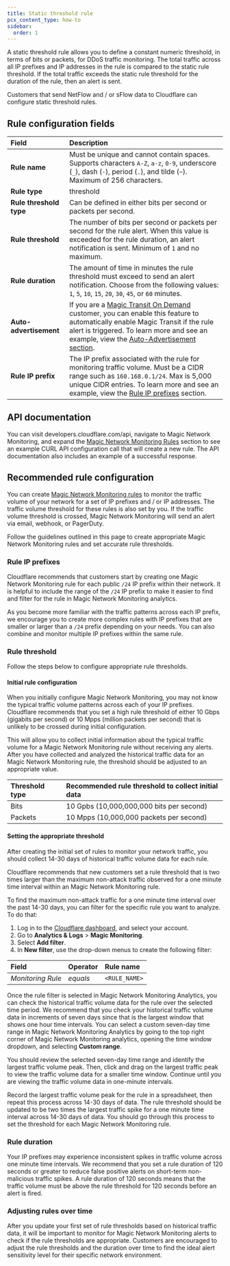 ```yaml
---
title: Static threshold rule
pcx_content_type: how-to
sidebar:
  order: 1
---
```


A static threshold rule allows you to define a constant numeric threshold, in terms of bits or packets, for DDoS traffic monitoring. The total traffic across all IP prefixes and IP addresses in the rule is compared to the static rule threshold. If the total traffic exceeds the static rule threshold for the duration of the rule, then an alert is sent.

Customers that send NetFlow and / or sFlow data to Cloudflare can configure static threshold rules.

## Rule configuration fields

| Field | Description |
| :---- | :---- |
| **Rule name** | Must be unique and cannot contain spaces. Supports characters `A-Z`, `a-z`, `0-9`, underscore (`_`), dash (`-`), period (`.`), and tilde (`~`). Maximum of 256 characters. |
| **Rule type** | threshold |
| **Rule threshold type** | Can be defined in either bits per second or packets per second. |
| **Rule threshold** | The number of bits per second or packets per second for the rule alert. When this value is exceeded for the rule duration, an alert notification is sent. Minimum of `1` and no maximum. |
| **Rule duration** | The amount of time in minutes the rule threshold must exceed to send an alert notification. Choose from the following values: `1`, `5`, `10`, `15`, `20`, `30`, `45`, or `60` minutes. |
| **Auto-advertisement** | If you are a [Magic Transit On Demand](/magic-transit/on-demand) customer, you can enable this feature to automatically enable Magic Transit if the rule alert is triggered. To learn more and see an example, view the [Auto-Advertisement section](/magic-network-monitoring/rules/rule-notifications/#rule-auto-advertisement-notifications). |
| **Rule IP prefix** | The IP prefix associated with the rule for monitoring traffic volume. Must be a CIDR range such as `160.168.0.1/24`. Max is 5,000 unique CIDR entries. To learn more and see an example, view the [Rule IP prefixes](/magic-network-monitoring/rules/#rule-ip-prefixes) section. |

## API documentation

You can visit developers.cloudflare.com/api, navigate to Magic Network Monitoring, and expand the [Magic Network Monitoring Rules](/api/resources/magic_network_monitoring/subresources/rules/) section to see an example CURL API configuration call that will create a new rule. The API documentation also includes an example of a successful response.

## Recommended rule configuration

You can create [Magic Network Monitoring rules](/magic-network-monitoring/rules/) to monitor the traffic volume of your network for a set of IP prefixes and / or IP addresses. The traffic volume threshold for these rules is also set by you. If the traffic volume threshold is crossed, Magic Network Monitoring will send an alert via email, webhook, or PagerDuty.

Follow the guidelines outlined in this page to create appropriate Magic Network Monitoring rules and set accurate rule thresholds.

### Rule IP prefixes

Cloudflare recommends that customers start by creating one Magic Network Monitoring rule for each public `/24` IP prefix within their network. It is helpful to include the range of the `/24` IP prefix to make it easier to find and filter for the rule in Magic Network Monitoring analytics.

As you become more familiar with the traffic patterns across each IP prefix, we encourage you to create more complex rules with IP prefixes that are smaller or larger than a `/24` prefix depending on your needs. You can also combine and monitor multiple IP prefixes within the same rule.

### Rule threshold

Follow the steps below to configure appropriate rule thresholds.

#### Initial rule configuration

When you initially configure Magic Network Monitoring, you may not know the typical traffic volume patterns across each of your IP prefixes. Cloudflare recommends that you set a high rule threshold of either 10 Gbps (gigabits per second) or 10 Mpps (million packets per second) that is unlikely to be crossed during initial configuration.

This will allow you to collect initial information about the typical traffic volume for a Magic Network Monitoring rule without receiving any alerts. After you have collected and analyzed the historical traffic data for an Magic Network Monitoring rule, the threshold should be adjusted to an appropriate value.

| Threshold type | Recommended rule threshold to collect initial data |
| :---- 				 | :---- 																						  |
| Bits 					 | 10 Gpbs (10,000,000,000 bits per second) 					|
| Packets 			 | 10 Mpps (10,000,000 packets per second) 						|

#### Setting the appropriate threshold

After creating the initial set of rules to monitor your network traffic, you should collect 14-30 days of historical traffic volume data for each rule.

Cloudflare recommends that new customers set a rule threshold that is two times larger than the maximum non-attack traffic observed for a one minute time interval within an Magic Network Monitoring rule.

To find the maximum non-attack traffic for a one minute time interval over the past 14-30 days, you can filter for the specific rule you want to analyze. To do that:

1. Log in to the [Cloudflare dashboard](https://dash.cloudflare.com/login), and select your account.
2. Go to **Analytics & Logs** > **Magic Monitoring**.
3. Select **Add filter**.
4. In **New filter**, use the drop-down menus to create the following filter:

| Field 						| Operator | Rule name 			|
| :---- 						| :---- 	 | :---- 		 			|
| _Monitoring Rule_ | _equals_ | `<RULE_NAME>`  |

Once the rule filter is selected in Magic Network Monitoring Analytics, you can check the historical traffic volume data for the rule over the selected time period. We recommend that you check your historical traffic volume data in increments of seven days since that is the largest window that shows one hour time intervals. You can select a custom seven-day time range in Magic Network Monitoring Analytics by going to the top right corner of Magic Network Monitoring analytics, opening the time window dropdown, and selecting **Custom range**.

You should review the selected seven-day time range and identify the largest traffic volume peak. Then, click and drag on the largest traffic peak to view the traffic volume data for a smaller time window. Continue until you are viewing the traffic volume data in one-minute intervals.

Record the largest traffic volume peak for the rule in a spreadsheet, then repeat this process across 14-30 days of data. The rule threshold should be updated to be two times the largest traffic spike for a one minute time interval across 14-30 days of data. You should go through this process to set the threshold for each Magic Network Monitoring rule.

### Rule duration

Your IP prefixes may experience inconsistent spikes in traffic volume across one minute time intervals. We recommend that you set a rule duration of 120 seconds or greater to reduce false positive alerts on short-term non-malicious traffic spikes. A rule duration of 120 seconds means that the traffic volume must be above the rule threshold for 120 seconds before an alert is fired.

### Adjusting rules over time

After you update your first set of rule thresholds based on historical traffic data, it will be important to monitor for Magic Network Monitoring alerts to check if the rule thresholds are appropriate. Customers are encouraged to adjust the rule thresholds and the duration over time to find the ideal alert sensitivity level for their specific network environment.